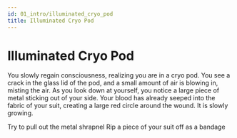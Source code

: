 ```yaml
---
id: 01_intro/illuminated_cryo_pod
title: Illuminated Cryo Pod
---
```


# Illuminated Cryo Pod

You slowly regain consciousness, realizing you are in a cryo pod. You see a crack in the glass lid of the pod, and a small amount of air is blowing in, misting the air. As you look down at yourself, you notice a large piece of metal sticking out of your side. Your blood has already seeped into the fabric of your suit, creating a large red circle around the wound. It is slowly growing.

<Action targetDialogueId="TODO">
    Try to pull out the metal shrapnel
</Action>

<Action targetDialogueId="TODO">
    Rip a piece of your suit off as a bandage
</Action>
